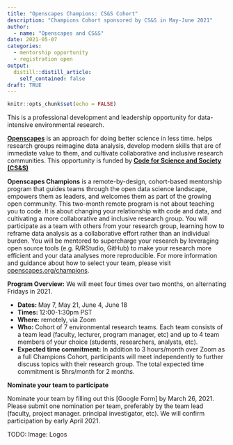 ```yaml
---
title: "Openscapes Champions: CS&S Cohort"
description: "Champions Cohort sponsored by CS&S in May-June 2021"
author:
  - name: "Openscapes and CS&S"
date: 2021-05-07
categories:
  - mentorship opportunity
  - registration open
output:
  distill::distill_article:
    self_contained: false
draft: TRUE    
---
```



```r
knitr::opts_chunk$set(echo = FALSE)
```

This is a professional development and leadership opportunity for data-intensive environmental research.

[**Openscapes**](https://openscapes.org) is an approach for doing better science in less time. helps research groups reimagine data analysis, develop modern skills that are of immediate value to them, and cultivate collaborative and inclusive research communities. This opportunity is funded by [**Code for Science and Society (CS&S)**]() 

**Openscapes Champions** is a remote-by-design, cohort-based mentorship program that guides teams through the open data science landscape, empowers them as leaders, and welcomes them as part of the growing open community.  This two-month remote program is not about teaching you to code. It is about changing your relationship with code and data, and cultivating a more collaborative and inclusive research group. You will participate as a team with others from your research group, learning how to reframe data analysis as a collaborative effort rather than an individual burden. You will be mentored to supercharge your research by leveraging open source tools (e.g. R/RStudio, GitHub) to make your research more efficient and your data analyses more reproducible. For more information and guidance about how to select your team, please visit [openscapes.org/champions](https://www.openscapes.org/champions/).

**Program Overview:** We will meet four times over two months, on alternating Fridays in 2021.

- **Dates: **May 7, May 21, June 4, June 18
- **Times: **12:00-1:30pm PST 
- **Where:** remotely, via Zoom
- **Who: **Cohort of 7 environmental research teams. Each team consists of a team lead (faculty, lecturer, program manager, etc) and up to 4 team members of your choice (students, researchers, analysts, etc). 
- **Expected time commitment:** In addition to 3 hours/month over Zoom as a full Champions Cohort, participants will meet independently to further discuss topics with their research group. The total expected time commitment is 5hrs/month for 2 months.

**Nominate your team to participate**

Nominate your team by filling out this [Google Form] by March 26, 2021. Please submit one nomination per team, preferably by the team lead (faculty, project manager. principal investigator, etc). We will confirm participation by early April 2021. 

TODO: Image: Logos
